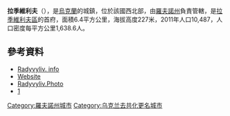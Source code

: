 {{No footnotes|time=2015-09-16T14:29:32+00:00}}
'''拉季維利夫'''（{{lang-uk|Радивилів}}），是[[烏克蘭|烏克蘭]]的城鎮，位於該國西北部，由[[羅夫諾州|羅夫諾州]]負責管轄，是[[拉季維利夫區|拉季維利夫區]]的首府，面積6.4平方公里，海拔高度227米，2011年人口10,487，人口密度每平方公里1,638.6人。

==參考資料==
* [http://www.radyvyliv.info Radyvyliv. info] {{Wayback|url=http://www.radyvyliv.info/ |date=20210123134740 }}
* [http://bitep2005.narod.ru/radyvyliv.index.htm Website] {{Wayback|url=http://bitep2005.narod.ru/radyvyliv.index.htm |date=20070209093435 }}
* [http://yashchuk2005.narod.ru/radyvyliv_.htm Radyvyliv.Photo] {{Wayback|url=http://yashchuk2005.narod.ru/radyvyliv_.htm |date=20210123075114 }}
* [http://www.jewishvirtuallibrary.org/jsource/judaica/ejud_0002_0017_0_16341.html] {{Wayback|url=http://www.jewishvirtuallibrary.org/jsource/judaica/ejud_0002_0017_0_16341.html |date=20160304063719 }}

{{coord|50|08|N|25|15|E|region:UA_type:city|display=title}}

{{DEFAULTSORT:Радивилів}}
[[Category:羅夫諾州城市|Category:羅夫諾州城市]]
[[Category:乌克兰去共化更名城市|Category:乌克兰去共化更名城市]]

{{Rivne-geo-stub}}